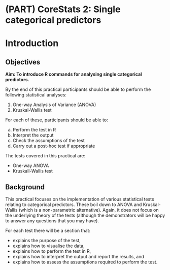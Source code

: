 # (PART) CoreStats 2: Single categorical predictors {.unnumbered}

# Introduction {#cs2-intro}

## Objectives
:::objectives
**Aim: To introduce R commands for analysing single categorical predictors.**

By the end of this practical participants should be able to perform the following statistical analyses:

1.	One-way Analysis of Variance (ANOVA)
2.	Kruskal-Wallis test

For each of these, participants should be able to:

a.	Perform the test in R
b.	Interpret the output
c.	Check the assumptions of the test
d.	Carry out a post-hoc test if appropriate
:::

The tests covered in this practical are:

-	One-way ANOVA
-	Kruskall-Wallis test

## Background

This practical focuses on the implementation of various statistical tests relating to categorical predictors. These boil down to ANOVA and Kruskal-Wallis (which is a non-parametric alternative).
Again, it does not focus on the underlying theory of the tests (although the demonstrators will be happy to answer any questions that you may have).

For each test there will be a section that:

* explains the purpose of the test,
* explains how to visualise the data,
* explains how to perform the test in R,
* explains how to interpret the output and report the results, and 
* explains how to assess the assumptions required to perform the test.

